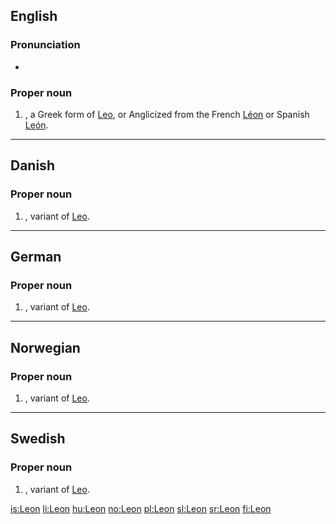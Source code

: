 {{see|leon|león|León|Léon}}

==English==


===Pronunciation===
*{{audio|en-us-leon.ogg|Audio (US)}}

===Proper noun===
{{en-proper noun}}

#{{given name|male|}}, a Greek form of [[Leo]], or Anglicized from the French [[Léon]] or Spanish [[León]].

----

==Danish==

===Proper noun===
{{infl|da|proper noun}}

# {{given name|male||da:}}, variant of [[Leo]].

----

==German==

===Proper noun===
{{infl|de|proper noun}}

# {{given name|male||de:}}, variant of [[Leo]].

----

==Norwegian==

===Proper noun===
{{infl|no|proper noun}}

# {{given name|male||no:}}, variant of [[Leo]].

----

==Swedish==

===Proper noun===
{{infl|sv|proper noun}}

# {{given name|male||sv:}}, variant of [[Leo]].

[[is:Leon]]
[[li:Leon]]
[[hu:Leon]]
[[no:Leon]]
[[pl:Leon]]
[[sl:Leon]]
[[sr:Leon]]
[[fi:Leon]]